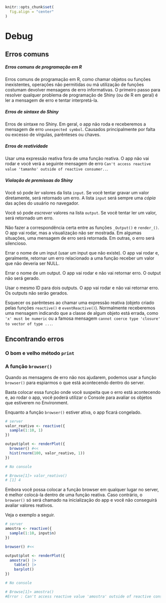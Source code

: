 ```r
knitr::opts_chunk$set(
  fig.align = "center"
)
```

# Debug

## Erros comuns

##### Erros comuns de programação em R

Erros comuns de programação em R, como chamar objetos ou funções inexistentes, operações não permitidas ou má utilização de funções costumam devolver mensagens de erro informativas. O primeiro passo para resolver qualquer problema de programação de Shiny (ou de R em geral) é ler a mensagem de erro e tentar interpretá-la.

##### Erros de sintaxe do Shiny

Erros de sintaxe no Shiny. Em geral, o app não roda e receberemos a mensagem de erro `unexpected symbol`. Causados principalmente por falta ou excesso de vírgulas, parênteses ou chaves. 

##### Erros de reatividade

Usar uma expressão reativa fora de uma função reativa. O app não vai rodar e você verá a seguinte mensagem de erro `Can't access reactive value 'tamanho' outside of reactive consumer..`.

##### Violação de premissas do Shiny

Você só pode *ler* valores da lista `input`. Se você tentar gravar um valor diretamente, será retornado um erro. A lista `input` será sempre uma *cópia* das ações do usuário no navegador.

Você só pode *escrever* valores na lista `output`. Se você tentar ler um valor, será retornado um erro.

Não fazer a correspondência certa entre as funções `_Output()` e `render_()`. O app vai rodar, mas a visualização não ser mostrada. Em algumas situações, uma mensagem de erro será retornada. Em outras, o erro será silencioso.

Errar o nome de um input (usar um input que não existe). O app vai rodar e, geralmente, retornar um erro relacionado a uma função receber um valor que não deveria ser NULL.

Errar o nome de um output. O app vai rodar e não vai retornar erro. O output não será gerado.

Usar o mesmo ID para dois outputs. O app vai rodar e não vai retornar erro. Os outputs não serão gerados.

Esquecer os parênteses ao chamar uma expressão reativa (objeto criado pelas funções `reactive()` e `eventReactive()`). Normalmente receberemos uma mensagem indicando que a classe de algum objeto está errada, como  `'x' must be numeric` ou a famosa mensagem `cannot coerce type 'closure' to vector of type ...`.

## Encontrando erros 

### O bom e velho método `print`

### A função `browser()`

Quando as mensagens de erro não nos ajudarem, podemos usar a função `browser()` para espiarmos o que está acontecendo dentro do server. 

Basta colocar essa função onde você suspeita que o erro está acontecendo e, ao rodar o app, você poderá utilizar o Console para avaliar os objetos que estiverem no Environment. 

Enquanto a função `browser()` estiver ativa, o app ficará congelado.

```r
# server
valor_reativo <- reactive({
  sample(1:10, 1)
})

output$plot <- renderPlot({
  browser() #<<
  hist(rnorm(100, valor_reativo, 1))
})

```

```r
# No console

# Browse[1]> valor_reativo()
# [1] 4
```

Embora você possa colocar a função browser em qualquer lugar no server, é melhor colocá-la dentro de uma função reativa. Caso contrário, o `browser()` só será chamado na inicialização do app e você não conseguirá avaliar valores reativos.

Veja o exemplo a seguir.

```r
# server
amostra <- reactive({
  sample(1:10, input$n)
})

browser() #<<

output$plot <- renderPlot({
  amostra() |> 
    table() |> 
    barplot()
})

```

```r
# No console

# Browse[1]> amostra()
#Error : Can't access reactive value 'amostra' outside of reactive consumer.
```

